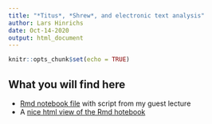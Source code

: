 ```yaml
---
title: "*Titus*, *Shrew*, and electronic text analysis"
author: Lars Hinrichs
date: Oct-14-2020
output: html_document
---
```


```r
knitr::opts_chunk$set(echo = TRUE)
```

## What you will find here

- [Rmd notebook file](text_analysis_notebook.nb.html) with script from my guest lecture
- A [nice html view of the Rmd hotebook](text_analysis_notebook.html)